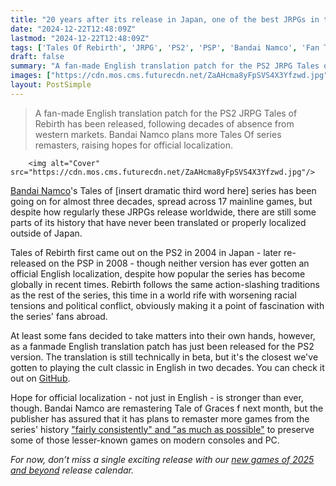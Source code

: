 ```yaml
---
title: "20 years after its release in Japan, one of the best JRPGs in the Tales of series has finally been translated thanks to fans"
date: "2024-12-22T12:48:09Z"
lastmod: "2024-12-22T12:48:09Z"
tags: ['Tales Of Rebirth', 'JRPG', 'PS2', 'PSP', 'Bandai Namco', 'Fan Translation', 'Remaster']
draft: false
summary: "A fan-made English translation patch for the PS2 JRPG Tales of Rebirth has been released,  following decades of absence from western markets. Bandai Namco plans more Tales Of series remasters, raising hopes for official localization."
images: ["https://cdn.mos.cms.futurecdn.net/ZaAHcma8yFpSVS4X3Yfzwd.jpg"]
layout: PostSimple
---
```

> A fan-made English translation patch for the PS2 JRPG Tales of Rebirth has been released,  following decades of absence from western markets. Bandai Namco plans more Tales Of series remasters, raising hopes for official localization.


        <img alt="Cover" src="https://cdn.mos.cms.futurecdn.net/ZaAHcma8yFpSVS4X3Yfzwd.jpg"/>
        
[Bandai Namco](https://www.gamesradar.com/tag/bandai-namco/)'s Tales of [insert dramatic third word here] series has been going on for almost three decades, spread across 17 mainline games, but despite how regularly these JRPGs release worldwide, there are still some parts of its history that have never been translated or properly localized outside of Japan.

Tales of Rebirth first came out on the PS2 in 2004 in Japan - later re-released on the PSP in 2008 - though neither version has ever gotten an official English localization, despite how popular the series has become globally in recent times. Rebirth follows the same action-slashing traditions as the rest of the series, this time in a world rife with worsening racial tensions and political conflict, obviously making it a point of fascination with the series' fans abroad. 

At least some fans decided to take matters into their own hands, however, as a fanmade English translation patch has just been released for the PS2 version. The translation is still technically in beta, but it's the closest we've gotten to playing the cult classic in English in two decades. You can check it out on [GitHub](https://github.com/lifebottle/Tales-of-Rebirth/releases/tag/0.9).

Hope for official localization - not just in English - is stronger than ever, though. Bandai Namco are remastering Tale of Graces f next month, but the publisher has assured that it has plans to remaster more games from the series' history ["fairly consistently" and "as much as possible"](https://www.gamesradar.com/games/jrpg/after-17-jrpgs-across-30-years-bandai-namco-is-gearing-up-to-release-more-tales-of-remasters-fairly-consistently-and-as-much-as-possible/) to preserve some of those lesser-known games on modern consoles and PC.

*For now, don’t miss a single exciting release with our *[<em>new games of 2025 and beyond</em>](https://www.gamesradar.com/video-game-release-dates/)* release calendar.* 
        
